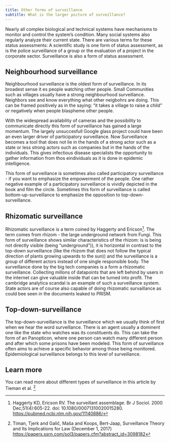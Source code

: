 ```yaml
---
title: Other forms of surveillance
subtitle: What is the larger picture of surveillance?
---
```


Nearly all complex biological and technical systems have mechanisms to monitor and control the system's condition. Many social systems also regularly analyze their current state. There are various terms for these status assessments: A scientific study is one form of status assessment, as is the police surveillance of a group or the evaluation of a project in the corporate sector. Surveillance is also a form of status assessment.

## Neighbourhood surveillance
Neighbourhood surveillance is the oldest form of surveillance. In its broadest sense it es people watching other people. Small Communities such as villages usually have a strong neighbourhood surveillance. Neighbors see and know everything what other neigbohrs are doing. This can be framed positively as in the saying: "it takes a village to raise a child" or negatively when people blaspheme other people. 

With the widespread availability of cameras and the possibility to communicate directly this form of surveillance has gained a large momentum. The largely unsuccesfull Google glass project could have been an even larger driver of participatory surveillance. Now Surveillance becomes a tool that does not lie in the hands of a strong actor such as a state or less strong actors such as companies but in the hands of the individuals. This gives infectious disease specialists the opportunity to gather information from thos eindividuals as it is done in epidemic intelligence. 

This form of surveillance is sometimes also called participatory surveillance - if you want to emphasize the empowerment of the people. One rather negative example of a participatory surveillance is vividly depicted in the book and film the circle. Sometimes this form of surveillance is called bottom-up-surveillance to emphasize the opposition to top-down-surveillance.    

## Rhizomatic surveillance
Rhizomatic surveillance is a term coined by Haggerty and Ericson^[Haggerty KD, Ericson RV. The surveillant assemblage. Br J Sociol. 2000 Dec;51(4):605-22. doi: 10.1080/00071310020015280. [https://pubmed.ncbi.nlm.nih.gov/11140886/](https://pubmed.ncbi.nlm.nih.gov/11140886/)]. The term comes from rhizom - the large underground network from Fungi. This form of surveillance shows similar characteristics of the rhizom: is is being not directly visible (being "underground")), it is horizontal in contrast to the top-down surveillance (like the rhizom that does not follow the typical direction of plants growing upwards to the sun)) and the surveillance is a group of different actors instead of one single responsible body. 
The surveillance done by the big tech companies is a form a rhizomatic surveillance. Collecting millons of datapoints that are left behind by users in the internet can give valuable inside that can be turned into profit. The cambridge analytica scandal is an example of such a surveillance system. State actors are of course also capable of doing rhizomatic survaillance as could bee seen in the documents leaked to PRISM.

## Top-down-surveillance
The top-down-surveillance is the surveillance which we usually think of first when we hear the word surveillance. There is an agent usually a dominent one like the state who watches was its constituents do. This can take the form of an Panopticon, where one person can watch many different person and after which some prisons have been modeled. This form of surveillance often aims to achieve a specific behavior among those being monitored. Epidemiological surveillance belongs to this level of surveillance. 

## Learn more
You can read more about different types of surveillance in this article by Tieman et al. ^[ Timan, Tjerk and Galič, Maša and Koops, Bert-Jaap, Surveillance Theory and Its Implications for Law (December 1, 2017) [https://papers.ssrn.com/sol3/papers.cfm?abstract_id=3098182](https://papers.ssrn.com/sol3/papers.cfm?abstract_id=3098182)]



 
